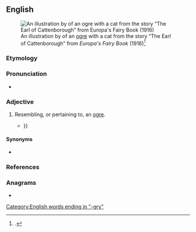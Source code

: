 ==English==
{{was wotd|2016|May|18}}
[[File:Illustration at page 96 in Europa's Fairy Book.png|thumb|An illustration by {{w|John D. Batten}} of an [[ogre]] with a cat from the story “The Earl of Cattenborough” from ''Europa's Fairy Book'' (1916)<ref>{{cite-book|author=Joseph Jacobs|authorlink=Joseph Jacobs|title=Europa's Fairy Book|location=New York, N.Y.; London|publisher={{w|G. P. Putnam's Sons}}|year=1916|oclc=2556331|page=96}}.</ref>]]

===Etymology===
{{suffix|ogre|y|lang=en}}

===Pronunciation===
* {{a|RP}} {{IPA|/ˈəʊɡɹi/|lang=en}}

===Adjective===
{{en-adj}}

# {{lb|en|nonce word}} Resembling, or pertaining to, an [[ogre]].
#* {{quote-book|author=James Joyce|authorlink=James Joyce|title={{w|Finnegans Wake|Finnegans Wake}}|location=London|publisher={{w|Faber and Faber}}|date=4 May 1939|oclc=797415847|passage=Opvarts and at ham, or this '''ogry''' Osler will oxmaul us all {{...}}}}

====Synonyms====
* {{l|en|ogrish}}

===References===
<references />

===Anagrams===
* {{anagrams|en|Győr|gory|gyro|gyro-|orgy}}

[[Category:English words ending in "-gry"]]